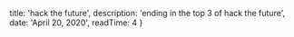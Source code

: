 

  title: 'hack the future',
  description: 'ending in the top 3 of hack the future',
  date: 'April 20, 2020',
  readTime: 4
}


